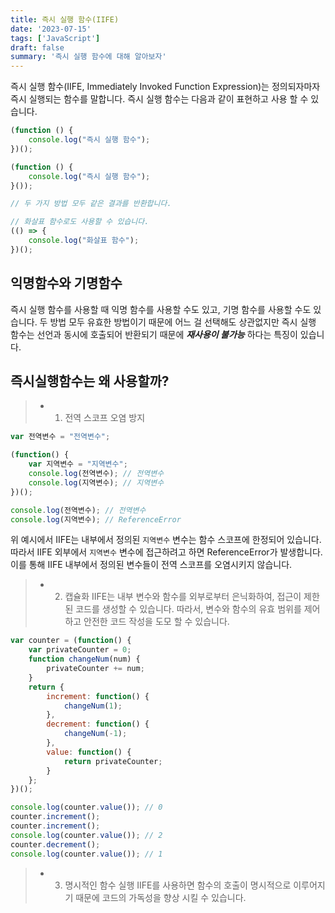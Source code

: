 ```yaml
---
title: 즉시 실행 함수(IIFE)
date: '2023-07-15'
tags: ['JavaScript']
draft: false
summary: '즉시 실행 함수에 대해 알아보자'
---
```


즉시 실행 함수(IIFE, Immediately Invoked Function Expression)는 정의되자마자 즉시 실행되는 함수를 말합니다.
즉시 실행 함수는 다음과 같이 표현하고 사용 할 수 있습니다.
```js
(function () {
	console.log("즉시 실행 함수");
})();

(function () {
	console.log("즉시 실행 함수");
}());

// 두 가지 방법 모두 같은 결과를 반환합니다.

// 화살표 함수로도 사용할 수 있습니다.
(() => {
	console.log("화살표 함수");
})();
```

## 익명함수와 기명함수
즉시 실행 함수를 사용할 때 익명 함수를 사용할 수도 있고, 기명 함수를 사용할 수도 있습니다.
두 방법 모두 유효한 방법이기 때문에 어느 걸 선택해도 상관없지만 즉시 실행 함수는 선언과 동시에
호출되어 반환되기 때문에 ***재사용이 불가능*** 하다는 특징이 있습니다.

## 즉시실행함수는 왜 사용할까?

> * 1. 전역 스코프 오염 방지
```js
var 전역변수 = "전역변수";

(function() {
	var 지역변수 = "지역변수";
	console.log(전역변수); // 전역변수
	console.log(지역변수); // 지역변수
})();

console.log(전역변수); // 전역변수
console.log(지역변수); // ReferenceError
```
위 예시에서 IIFE는 내부에서 정의된 `지역변수` 변수는 함수 스코프에 한정되어 있습니다. 따라서
IIFE 외부에서 `지역변수` 변수에 접근하려고 하면 ReferenceError가 발생합니다. 이를 통해 IIFE 내부에서
정의된 변수들이 전역 스코프를 오염시키지 않습니다.


> * 2. 캡슐화
IIFE는 내부 변수와 함수를 외부로부터 은닉화하여, 접근이 제한된 코드를 생성할 수 있습니다.
따라서, 변수와 함수의 유효 범위를 제어하고 안전한 코드 작성을 도모 할 수 있습니다.
```js
var counter = (function() {
    var privateCounter = 0;
    function changeNum(num) {
        privateCounter += num;
    }
    return {
        increment: function() {
            changeNum(1);
        },
        decrement: function() {
            changeNum(-1);
        },
        value: function() {
            return privateCounter;
        }
    };
})();

console.log(counter.value()); // 0
counter.increment();
counter.increment();
console.log(counter.value()); // 2
counter.decrement();
console.log(counter.value()); // 1
```

> * 3. 명시적인 함수 실행
IIFE를 사용하면 함수의 호출이 명시적으로 이루어지기 때문에 코드의 가독성을 향상 시킬 수 있습니다.